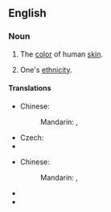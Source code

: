 ==English==
{{wikipedia|Human skin color}}

===Noun===
{{en-noun|-}}

# {{i|literally}} The [[color]] of human [[skin]].
# {{i|figuratively}} One's [[ethnicity]].

====Translations====
{{trans-top|color of human skin}}
* Chinese:
*: Mandarin: {{t|zh|膚色|sc=Hani}}, {{t|zh|肤色|tr=fūsè|sc=Hani}}
{{trans-mid}}
* Czech: {{t-|cs|barva pleti|f}}
* {{trreq|Finnish}}
{{trans-bottom}}

{{trans-top|ethnicity}}
* Chinese:
*: Mandarin: {{t|zh|種族|sc=Hani}}, {{t|zh|种族|tr=zhǒngzú|sc=Hani}}
{{trans-mid}}
* {{trreq|Czech}}
* {{trreq|Finnish}}
{{trans-bottom}}